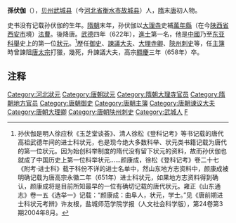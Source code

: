 '''孫伏伽'''（{{bd|6世纪||658年||catIdx=S}}），[[贝州|贝州]][[武城县|武城县]]（今[[河北省|河北省]][[衡水市|衡水市]][[故城县|故城县]]）人，[[隋朝|隋]]末[[唐朝|唐]]初人物。

史书没有记载孙伏伽的生年。[[隋朝|隋朝]]末年，孙伏伽以[[大理寺|大理寺]]史補[[万年县_(北周)|萬年縣]]（在今[[陕西省|陕西省]][[西安市|西安市]]境）[[法曹|法曹]]。後降唐。[[武德|武德]]四年（622年），[[進士|進士]]第一名，他是[[中國|中國]]乃至[[东亚|东亚]][[中国科举|科舉]]史上的第一位[[狀元|狀元]]。<ref>孙伏伽是明人徐应秋《玉芝堂谈荟》、清人徐松《登科记考》等书记载的唐代高祖武德年间的进士科状元，也是现今绝大多数科举、状元类书籍记载为唐代的第一位状元。因为始创科举制度的隋代没有留下状元的资料，故而孙伏伽也就成了中国历史上第一位科举状元……颜康成，徐松《登科记考》卷二十七《附考·进士科》载于科份不详的进士名单中，然山东地方志资料中，颜康成被明确记载为唐高宗永徽二年（651年）进士科状元，如果地方志资料得到确认，颜康成将是目前所知最早的一位有确切记载的唐代状元。雍正《山东通志》卷一五《选举一》记载：“颜康成：曲阜人，状元，学士。”见《唐前期进士科状元考辨》许友根，盐城师范学院学报（人文社会科学版），第24卷第3期2004年8月。</ref>歷任[[御史|御史]]、[[諫議大夫|諫議大夫]]、[[大理寺卿|大理寺卿]]、[[陝州|陝州]][[刺史|刺史]]等，任[[主簿|主簿]]時曾諫阻[[唐太宗|唐太宗]]打獵，幾死，升諫議大夫，高宗[[顯慶|顯慶]]三年（658年）卒。

== 注释 ==
<div class="references-2column">
<references/>
</div>

{{唐朝官员小作品}}
{{DEFAULTSORT:S}}
[[Category:河北狀元|Category:河北狀元]]
[[Category:唐朝狀元|Category:唐朝狀元]]
[[Category:隋朝大理寺官员|Category:隋朝大理寺官员]]
[[Category:隋朝地方官员|Category:隋朝地方官员]]
[[Category:唐朝御史|Category:唐朝御史]]
[[Category:唐朝主簿|Category:唐朝主簿]]
[[Category:唐朝谏议大夫|Category:唐朝谏议大夫]]
[[Category:唐朝大理卿|Category:唐朝大理卿]]
[[Category:唐朝陕州刺史|Category:唐朝陕州刺史]]
[[Category:武城人|Category:武城人]]
[[Category:孙姓|F]]